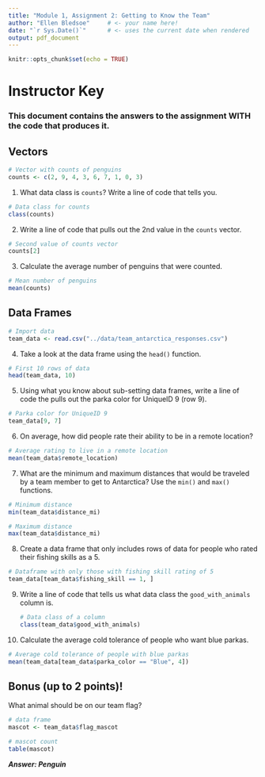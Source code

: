 ```yaml
---
title: "Module 1, Assignment 2: Getting to Know the Team"
author: "Ellen Bledsoe"     # <- your name here!
date: "`r Sys.Date()`"      # <- uses the current date when rendered
output: pdf_document
---
```


```r
knitr::opts_chunk$set(echo = TRUE)
```

# Instructor Key

### This document contains the answers to the assignment WITH the code that produces it.

## Vectors

```r
# Vector with counts of penguins
counts <- c(2, 9, 4, 3, 6, 7, 1, 0, 3)
```

1.  What data class is `counts`? Write a line of code that tells you.

```r
# Data class for counts
class(counts)
```

2.  Write a line of code that pulls out the 2nd value in the `counts` vector.

```r
# Second value of counts vector
counts[2]
```

3.  Calculate the average number of penguins that were counted.

```r
# Mean number of penguins
mean(counts)
```

## Data Frames

```r
# Import data
team_data <- read.csv("../data/team_antarctica_responses.csv")
```

4.  Take a look at the data frame using the `head()` function.

```r
# First 10 rows of data
head(team_data, 10)
```

5.  Using what you know about sub-setting data frames, write a line of code the pulls out the parka color for UniqueID 9 (row 9).

```r
# Parka color for UniqueID 9
team_data[9, 7]
```

6.  On average, how did people rate their ability to be in a remote location?

```r
# Average rating to live in a remote location
mean(team_data$remote_location)
```

7.  What are the minimum and maximum distances that would be traveled by a team member to get to Antarctica? Use the `min()` and `max()` functions.

```r
# Minimum distance
min(team_data$distance_mi)

# Maximum distance
max(team_data$distance_mi)
```

8.  Create a data frame that only includes rows of data for people who rated their fishing skills as a 5.

```r
# Dataframe with only those with fishing skill rating of 5
team_data[team_data$fishing_skill == 1, ]
```

9.  Write a line of code that tells us what data class the `good_with_animals` column is.

    ```r
    # Data class of a column
    class(team_data$good_with_animals)
    ```

10. Calculate the average cold tolerance of people who want blue parkas.

```r
# Average cold tolerance of people with blue parkas
mean(team_data[team_data$parka_color == "Blue", 4])
```

## Bonus (up to 2 points)!

What animal should be on our team flag?

```r
# data frame
mascot <- team_data$flag_mascot

# mascot count
table(mascot)
```

***Answer: Penguin***
